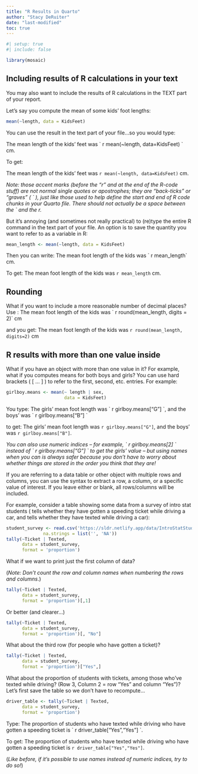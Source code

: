 ```yaml
---
title: "R Results in Quarto"
author: "Stacy DeRuiter"
date: "last-modified"
toc: true
---
```



```r
#| setup: true
#| include: false

library(mosaic)
```


## Including results of R calculations in your text

You may also want to include the results of R calculations in the TEXT part of your report.

Let's say you compute the mean of some kids' foot lengths:

```r
mean(~length, data = KidsFeet)
```

You can use the result in the text part of your file...so you would type:

The mean length of the kids' feet was \` r mean(~length, data=KidsFeet) \` cm. 

To get:

The mean length of the kids' feet was `r mean(~length, data=KidsFeet)` cm.

*Note: those accent marks (before the "r" and at the end of the R-code stuff) are not normal single quotes or apostrophes; they are "back-ticks" or "graves" ( \` ), just like those used to help define the start and end of R code chunks in your Quarto file. There should not actually be a space between the \` and the r.*

But it's annoying (and sometimes not really practical) to (re)type the entire R command in the text part of your file.  An option is to save the quantity you want to refer to as a variable in R:

```r
mean_length <- mean(~length, data = KidsFeet)
```

Then you can write: The mean foot length of the kids was \` r mean_length\` cm.

To get: The mean foot length of the kids was `r mean_length` cm.


## Rounding

What if you want to include a more reasonable number of decimal places? Use \texttt{round()}: The mean foot length of the kids was \` r round(mean_length, digits = 2)\` cm

and you get: The mean foot length of the kids was `r round(mean_length, digits=2) ` cm

## R results with more than one value inside
What if you have an object with more than one value in it? For example, what if you computes means for both boys and girls?  You can use hard brackets ( [ ... ] ) to refer to the first, second, etc. entries.  For example:

```r
girlboy.means <- mean(~ length | sex,
                      data = KidsFeet)
```

You type: The girls' mean foot length was \` r girlboy.means["G"] \`, and the boys' was \` r girlboy.means["B"] \`

to get: The girls' mean foot length was `r girlboy.means["G"]`, and the boys' was `r girlboy.means["B"]`.

*You can also use numeric indices -- for example, \` r girlboy.means[2] \` instead of \` r girlboy.means["G"] \` to get the girls' value -- but using names when you can is always safer because you don't have to worry about whether things are stored in the order you think that they are!*

If you are referring to a data table or other object with multiple rows and columns, you can use the syntax \texttt{[row.numbers, column.numbers]} to extract a row, a column, or a specific value of interest. If you leave either \texttt{row.numbers} or \texttt{column.numbers} blank, all rows/columns will be included.

For example, consider a table showing some data from a survey of intro stat students (\texttt{Ticket} tells whether they have gotten a speeding ticket while driving a car, and \texttt{Texted} tells whether they have texted while driving a car):

```r
student_survey <- read.csv('https://sldr.netlify.app/data/IntroStatStudents.csv', 
              na.strings = list('', 'NA'))
tally(~Ticket | Texted, 
      data = student_survey, 
      format = 'proportion')
```

What if we want to print just the first column of data? 

(*Note: Don't count the row and column names when numbering the rows and columns*.)

```r
tally(~Ticket | Texted, 
      data = student_survey,
      format = 'proportion')[,1]
```

Or better (and clearer...)

```r
tally(~Ticket | Texted, 
      data = student_survey,
      format = 'proportion')[, "No"]
```

What about the third row (for people who have gotten a ticket)?

```r
tally(~Ticket | Texted, 
      data = student_survey, 
      format = 'proportion')["Yes",]
```

What about the proportion of students with tickets, among those who've texted while driving? (Row 3, Column 2 = row "Yes" and column "Yes")? Let's first save the table so we don't have to recompute...

```r
driver_table <- tally(~Ticket | Texted, 
      data = student_survey, 
      format = 'proportion')
```

Type: The proportion of students who have texted while driving who have gotten a speeding ticket is \` r driver_table["Yes","Yes"] \`.

To get: The proportion of students who have texted while driving who have gotten a speeding ticket is `r driver_table["Yes","Yes"]`.

(*Like before, if it's possible to use names instead of numeric indices, try to do so!*)
